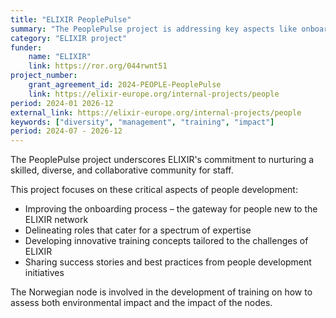 ```yaml
---
title: "ELIXIR PeoplePulse"
summary: "The PeoplePulse project is addressing key aspects like onboarding, role definition, ELITMa training, and equipping ELIXIR Node staff with organisation and management skills and training on impact assessment."
category: "ELIXIR project"
funder:
    name: "ELIXIR"
    link: https://ror.org/044rwnt51
project_number:
    grant_agreement_id: 2024-PEOPLE-PeoplePulse
    link: https://elixir-europe.org/internal-projects/people
period: 2024-01 2026-12
external_link: https://elixir-europe.org/internal-projects/people
keywords: ["diversity", "management", "training", "impact"]
period: 2024-07 - 2026-12
---
```


The PeoplePulse project underscores ELIXIR's commitment to nurturing a skilled, diverse, and collaborative community for staff. 

This project focuses on these critical aspects of people development:

* Improving the onboarding process – the gateway for people new to the ELIXIR network
* Delineating roles that cater for a spectrum of expertise
* Developing innovative training concepts tailored to the challenges of ELIXIR
* Sharing success stories and best practices from people development initiatives

The Norwegian node is involved in the development of training on how to assess both environmental impact and the impact of the nodes.

